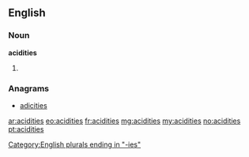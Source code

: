 ==English==

===Noun===
'''acidities'''

# {{plural of|acidity}}

===Anagrams===
* [[adicities#English|adicities]]

[[Category:English plurals ending in "-ies"]]

[[ar:acidities]]
[[eo:acidities]]
[[fr:acidities]]
[[mg:acidities]]
[[my:acidities]]
[[no:acidities]]
[[pt:acidities]]
